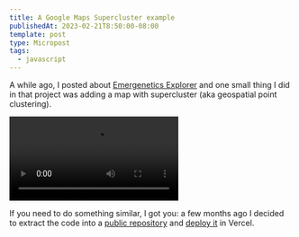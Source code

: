 ```yaml
---
title: A Google Maps Supercluster example
publishedAt: 2023-02-21T8:50:00-08:00
template: post
type: Micropost
tags:
  - javascript
---
```


A while ago, I posted about [Emergenetics Explorer](https://leonardofaria.net/2022/04/25/building-emergenetics-explorer) and one small thing I did in that project was adding a map with supercluster (aka geospatial point clustering).

<video className="h-auto" controls autoPlay="autoPlay">
  <source
    src="/wp-content/uploads/2022/04/emergenetics-explorer-world.mp4"
    type="video/mp4"
  />
</video>

If you need to do something similar, I got you: a few months ago I decided to extract the code into a [public repository](https://github.com/leonardofaria/google-maps-supercluster-example) and [deploy it](https://google-maps-supercluster-example.vercel.app/) in Vercel.
